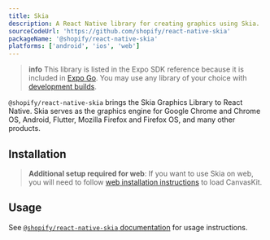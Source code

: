 ```yaml
---
title: Skia
description: A React Native library for creating graphics using Skia.
sourceCodeUrl: 'https://github.com/shopify/react-native-skia'
packageName: '@shopify/react-native-skia'
platforms: ['android', 'ios', 'web']
---
```



> **info** This library is listed in the Expo SDK reference because it is included in [Expo Go](/get-started/expo-go/). You may use any library of your choice with [development builds](/develop/development-builds/introduction/).

`@shopify/react-native-skia` brings the Skia Graphics Library to React Native. Skia serves as the graphics engine for Google Chrome and Chrome OS, Android, Flutter, Mozilla Firefox and Firefox OS, and many other products.

## Installation

<APIInstallSection href="https://shopify.github.io/react-native-skia/docs/getting-started/installation/" />

> **Additional setup required for web**: If you want to use Skia on web, you will need to follow [web installation instructions](https://shopify.github.io/react-native-skia/docs/getting-started/web/#expo) to load CanvasKit.

## Usage

See [`@shopify/react-native-skia` documentation](https://shopify.github.io/react-native-skia/) for usage instructions.
